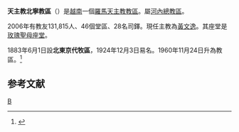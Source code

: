 {{Infobox Roman Catholic diocese
|Roman Catholic Diocese of = 天主教北寧教區
|Latin name of diocese = Dioecesis Bacninhensis
|image =
|caption = 
|location = [[越南|越南]]
|territory =
|population = 131,815
|rite = 拉丁禮
|patron =
|province = 河內
|established = 1960年
|cathedral = [[玫瑰聖母主教座堂_(北寧)|玫瑰聖母座堂]]
|副主教座堂 =
|leadership = 主教
|website =
|教宗 = 
|metropolitan =
|ordinary = 黃文逸
|coadjutor bishop =
|emeritus =
}}
'''天主教北寧教區'''（{{lang-la|Dioecesis Bacninhensis}}）是[[越南|越南]]一個[[羅馬天主教|羅馬天主教]][[教區|教區]]。屬[[天主教河內總教區|河內總教區]]。

2006年有教友131,815人、46個堂區、28名司鐸。現任主教為[[黃文逸|黃文逸]]。其座堂是[[玫瑰聖母主教座堂_(北寧)|玫瑰聖母座堂]]。

1883年6月1日設'''北東京代牧區'''，1924年12月3日易名。1960年11月24日升為教區。<ref name="">{{cite journal
|journal=[[宗座公報|宗座公報]]
|publisher=梵蒂岡出版社
|date=1961年1月30日
|volume=53
|title=In Vietnamensi regione Hierarchia Episcopalis constituitur
|page=346
|url=http://www.vatican.va/archive/aas/documents/AAS%2053%20%5B1961%5D%20-%20ocr.pdf
|access-date=2012年2月25日
|archive-date=2013年10月7日
|archive-url=https://web.archive.org/web/20131007213220/http://www.vatican.va/archive/aas/documents/AAS%2053%20%5B1961%5D%20-%20ocr.pdf
|dead-url=no
}}</ref>

==参考文献==
<div class="references-small">
<references></references>
</div>

{{天主教越南教省}}
[[Category:越南天主教教區|B]]